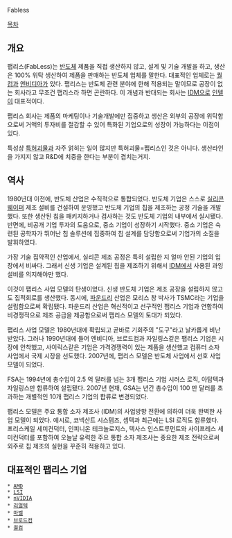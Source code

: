 Fabless

[[목차]]
== 개요 ==
팹리스(FabLess)는 [[반도체]] 제품을 직접 생산하지 않고, 설계 및 기술 개발을 하고, 생산은 100% 위탁 생산하여 제품을 판매하는 반도체 업체를 말한다. 대표적인 업체로는 [[퀄컴]]과 [[엔비디아]]가 있다. 팹리스는 반도체 관련 분야에 한해 적용되는 말이므로 공장이 없는 회사라고 무조건 팹리스라 하면 곤란하다. 이 개념과 반대되는 회사는 [[IDM]]으로 [[인텔]]이 대표적이다.

팹리스 회사는 제품의 마케팅이나 기술개발에만 집중하고 생산은 외부의 공장에 위탁함으로써 거액의 투자비를 절감할 수 있어 특화된 기업으로의 성장이 가능하다는 이점이 있다. 

특성상 [[특허괴물]]과 자주 얽히는 일이 많지만 특허괴물=팹리스인 것은 아니다. 생산라인을 가지지 않고 R&D에 치중을 한다는 부분이 겹치는거지.

== 역사 ==
1980년대 이전에, 반도체 산업은 수직적으로 통합되었다. 반도체 기업은 스스로 [[실리콘]] [[웨이퍼]] 제조 설비를 건설하여 운영했고 반도체 기업의 칩을 제조하는 공정 기술을 개발했다. 또한 생산된 칩을 패키지하거나 검사하는 것도 반도체 기업의 내부에서 실시됐다.
반면에, 비공개 기업 투자의 도움으로, 중소 기업이 성장하기 시작했다. 중소 기업은 숙련된 공학자가 뛰어난 칩 솔루션에 집중하여 칩 설계를 담당함으로써 기업가의 소질을 발휘하였다.

가장 기술 집약적인 산업에서, 실리콘 제조 공정은 특히 설립한 지 얼마 안된 기업의 입장에서 비싸다. 그래서 신생 기업은 설계된 칩을 제조하기 위해서 [[IDM]]에서 사용된 과잉 설비를 의지해야만 했다.

이것이 팹리스 사업 모델의 탄생이었다. 신생 반도체 기업은 제조 공장을 설립하지 않고도 집적회로를 생산했다. 동시에, [[파운드리]] 산업은 모리스 창 박사가 TSMC라는 기업을 설립함으로써 확립됐다. 파운드리 산업은 혁신적이고 선구적인 팹리스 기업과 연합하여 비경쟁적으로 제조 공급을 제공함으로써 팹리스 모델의 토대가 되었다.

팹리스 사업 모델은 1980년대에 확립되고 곧바로 기회주의 "도구"라고 날카롭게 비난받았다. 그러나 1990년대에 들어 엔비디아, 브로드컴과 자일링스같은 팹리스 기업은 시장에 안착했고, 사이릭스같은 기업은 가격경쟁력이 있는 제품을 생산했고 컴퓨터 소자 사업에서 국제 시장을 선도했다. 2007년에, 팹리스 모델은 반도체 사업에서 선호 사업 모델이 되었다.

FSA는 1994년에 총수입이 2.5 억 달러를 넘는 3개 팹리스 기업 시러스 로직, 아답텍과 자일링스만 합류하여 설립됐다. 2007년 현재, GSA는 년간 총수입이 100 만 달러를 초과하는 개별적인 10개 팹리스 기업의 합류로 변경되었다.

팹리스 모델은 주요 통합 소자 제조사 (IDM)의 사업방향 전환에 의하여 더욱 완벽한 사업 모델이 되었다. 예시로, 코넥산트 시스템즈, 셈텍과 최근에는 LSI 로직도 합류했다. 프리스케일 세미컨덕터, 인피니온 테크놀로지스, 텍사스 인스트루먼트와 사이프레스 세미컨덕터를 포함하여 오늘날 유력한 주요 통합 소자 제조사는 중요한 제조 전략으로써 외주로 칩 제조의 실현을 꾸준히 적용하고 있다.

== 대표적인 팹리스 기업 ==
 * [[AMD]]
 * [[LSI]]
 * [[nVIDIA]]
 * [[리얼텍]]
 * [[마벨]]
 * [[브로드컴]]
 * [[퀄컴]]

